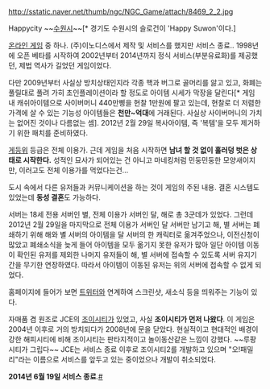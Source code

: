 http://sstatic.naver.net/thumb/ngc/NGC_Game/attach/8469_2_2.jpg

Happycity
~~[[수원시]]~~[* 경기도 수원시의 슬로건이 'Happy Suwon'이다.]

[[온라인 게임]] 중 하나. (주)이노디스에서 제작 및 서비스를 했지만 서비스 종료.. 1998년에 오픈 베타를 시작하여 2002년부터 2014년까지 정식 서비스(부분유료화)를 제공했던, 제법 역사가 길었던 게임이었다.
 
다만 2009년부터 사실상 방치상태인지라 각종 핵과 버그로 골머리를 앓고 있고, 화폐는 풀릴대로 풀려 가히 초인플레이션이라 할 정도로 아이템 시세가 막장을 달린다[* 게임 내 캐쉬아이템으로 사이버머니 440만삥을 현찰 1만원에 팔고 있는데, 현찰로 더 저렴한 가격에 살 수 있는 기능성 아이템들은 '''천만~억대'''에 거래된다. 사실상 사이버머니의 가치는 없어진 것이나 다름없는 셈]. 2012년 2월 29일 복사아이템, 즉 '복템'을 모두 제거하기 위한 패치를 준비하였다.


[[게등위]] 등급은 전체 이용가. 근데 게임을 처음 시작하면 '''남녀 할 것 없이 훌러덩 벗은 상태로 시작한다.''' 성적인 묘사가 되어있는 건 아니고 마네킹처럼 민둥민둥한 모양새이지만, 이러고도 전체 이용가를 먹었다는건…

도시 속에서 다른 유저들과 커뮤니케이션을 하는 것이 게임의 주된 내용. 
결혼 시스템도 있었는데 '''동성 결혼'''도 가능하다.

서버는 18세 전용 서버인 별, 전체 이용가 서버인 달, 해로 총 3군데가 있었다. 그런데 2012년 2월 29일을 마지막으로 전체 이용가 서버인 달 서버만 남기고 해, 별 서버는 폐쇄하기 위해 해와 별 서버의 아이템을 달 서버의 한 캐릭터로 옮겨주었으나, 이전신청이 많았고 폐쇄소식을 늦게 들어 아이템을 모두 옮기지 못한 유저가 많아 일단 아이템 이동이 확인된 유저를 제외한 나머지 유저들이 해, 별 서버에 접속할 수 있도록 서버 유지기간을 무기한 연장하였다. 따라서 아이템이 이동된 유저는 위의 서버에 접속할 수 없게 되었다.

홈페이지에 들어가 보면 [[트위터]]와 연계하여 스크린샷, 새소식 등을 띄워주는 기능이 있다.

자매품 겸 원조로 JCE의 [[조이시티]]가 있었고, 사실 '''조이시티가 먼저 나왔다'''. 이 게임은 2004년 이후로 거의 방치되다가 2008년에 문을 닫았다. 
현실적이고 현대적인 배경이 강한 해피시티에 비해 조이시티는 판타지적이고 놀이동산같은 느낌이 강했다. ~~루팡시티가 그립다~~
JCE는 서비스 종료 이후로 조이시티2를 개발하고 있으며 "오!패밀리"라는 이름으로 서비스를 앞두고 있는 중이었으나 개발이 취소되었다.

'''2014년 6월 19일 서비스 종료'''.[http://bbs2.ruliweb.daum.net/gaia/do/ruliweb/default/news/519/read?articleId=1297509&bbsId=G003&itemGroupId=30&pageIndex=2 #]

